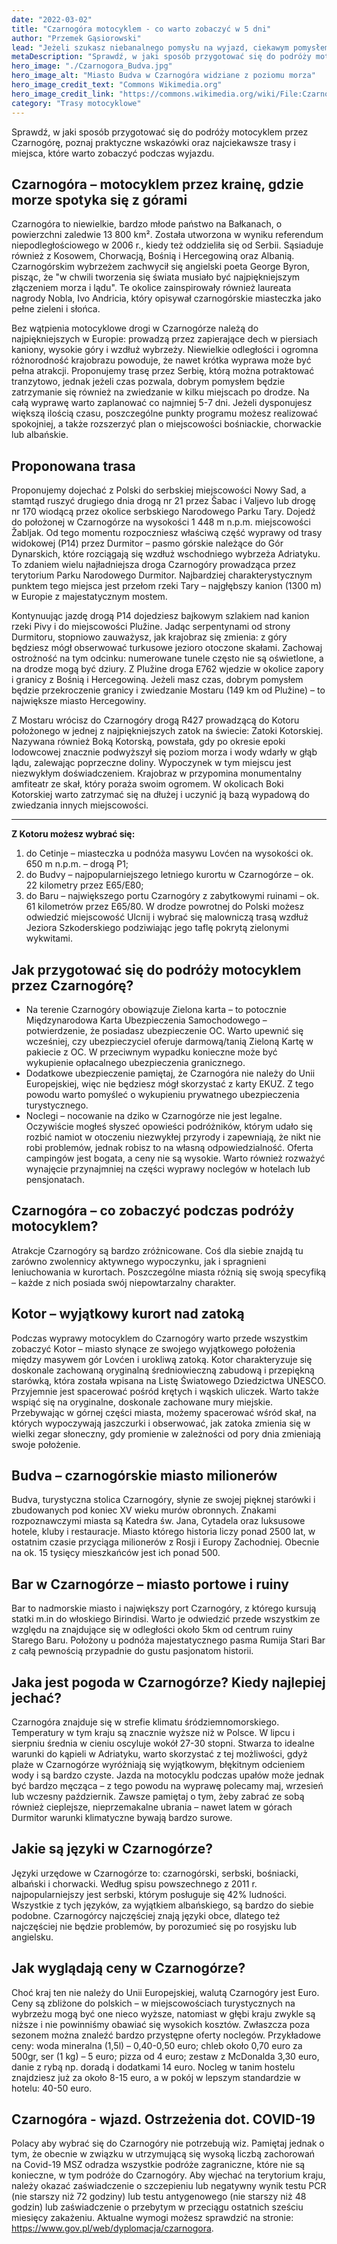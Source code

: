 ```yaml
---
date: "2022-03-02"
title: "Czarnogóra motocyklem - co warto zobaczyć w 5 dni"
author: "Przemek Gąsiorowski"
lead: "Jeżeli szukasz niebanalnego pomysłu na wyjazd, ciekawym pomysłem może być wyprawa motocyklem przez Czarnogórę – niewielki kraj na Bałkanach, gdzie Adriatyk gwałtownie wdziera się w ląd tworząc zatoki otoczone przez majestatyczne pasma górskie. Tu w średniowiecznych miasteczkach budynki mają kolor ochry, a drogi wśród lasów i gajów oliwnych są niezwykle malownicze."
metaDescription: "Sprawdź, w jaki sposób przygotować się do podróży motocyklem przez Czarnogórę, poznaj praktyczne wskazówki oraz najciekawsze trasy i miejsca, które warto zobaczyć podczas wyjazdu."
hero_image: "./Czarnogora_Budva.jpg"
hero_image_alt: "Miasto Budva w Czarnogóra widziane z poziomu morza"
hero_image_credit_text: "Commons Wikimedia.org"
hero_image_credit_link: "https://commons.wikimedia.org/wiki/File:Czarnog%C3%B3ra_Budva.jpg"
category: "Trasy motocyklowe"
---
```


Sprawdź, w jaki sposób przygotować się do podróży motocyklem przez Czarnogórę, poznaj praktyczne wskazówki oraz najciekawsze trasy i miejsca, które warto zobaczyć podczas wyjazdu.
## Czarnogóra – motocyklem przez krainę, gdzie morze spotyka się z górami
Czarnogóra to niewielkie, bardzo młode państwo na Bałkanach, o powierzchni zaledwie 13 800 km². Została utworzona w wyniku referendum niepodległościowego w 2006 r., kiedy też oddzieliła się od Serbii. Sąsiaduje również z Kosowem, Chorwacją, Bośnią i Hercegowiną oraz Albanią. Czarnogórskim wybrzeżem zachwycił się angielski poeta George Byron, pisząc, że "w chwili tworzenia się świata musiało być najpiękniejszym złączeniem morza i lądu". Te okolice zainspirowały również laureata nagrody Nobla, Ivo Andricia, który opisywał czarnogórskie miasteczka jako pełne zieleni i słońca.

Bez wątpienia motocyklowe drogi w Czarnogórze należą do najpiękniejszych w Europie: prowadzą przez zapierające dech w piersiach kaniony, wysokie góry i wzdłuż wybrzeży. Niewielkie odległości i ogromna różnorodność krajobrazu powoduje, że nawet krótka wyprawa może być pełna atrakcji. Proponujemy trasę przez Serbię, którą można potraktować tranzytowo, jednak jeżeli czas pozwala, dobrym pomysłem będzie zatrzymanie się również na zwiedzanie w kilku miejscach po drodze. Na całą wyprawę warto zaplanować co najmniej 5-7 dni.  Jeżeli dysponujesz większą ilością czasu, poszczególne punkty programu możesz realizować spokojniej, a także rozszerzyć plan o miejscowości bośniackie, chorwackie lub albańskie.
## Proponowana trasa
Proponujemy dojechać z Polski do serbskiej miejscowości Nowy Sad, a stamtąd ruszyć drugiego dnia drogą nr 21 przez Šabac i Valjevo lub drogę nr 170 wiodącą przez okolice  serbskiego Narodowego Parku Tary. Dojedź do położonej w Czarnogórze na wysokości 1 448 m n.p.m. miejscowości Žabljak. Od tego momentu rozpoczniesz właściwą część wyprawy od trasy widokowej (P14) przez Durmitor – pasmo górskie należące do Gór Dynarskich, które rozciągają się wzdłuż wschodniego wybrzeża Adriatyku. To zdaniem wielu najładniejsza droga Czarnogóry prowadząca przez terytorium Parku Narodowego Durmitor. Najbardziej charakterystycznym punktem tego miejsca jest przełom rzeki Tary – najgłębszy kanion (1300 m) w Europie z majestatycznym mostem.

Kontynuując jazdę drogą P14 dojedziesz bajkowym szlakiem nad kanion rzeki Pivy i do miejscowości Plužine. Jadąc serpentynami od strony Durmitoru, stopniowo zauważysz, jak krajobraz się zmienia: z góry będziesz mógł obserwować turkusowe jezioro otoczone skałami. Zachowaj ostrożność na tym odcinku: numerowane tunele często nie są oświetlone, a na drodze mogą być dziury. Z Plužine droga E762 wjedzie w okolice zapory i granicy z Bośnią i Hercegowiną. Jeżeli masz czas, dobrym pomysłem będzie przekroczenie granicy i zwiedzanie Mostaru (149 km od Plužine) – to największe miasto Hercegowiny.

Z Mostaru wrócisz do Czarnogóry drogą R427 prowadzącą do Kotoru położonego w jednej z najpiękniejszych zatok na świecie: Zatoki Kotorskiej. Nazywana również Boką Kotorską, powstała, gdy po okresie epoki lodowcowej znacznie podwyższył się poziom morza i wody wdarły w głąb lądu, zalewając poprzeczne doliny. Wypoczynek w tym miejscu jest niezwykłym doświadczeniem. Krajobraz w przypomina monumentalny amfiteatr ze skał, który poraża swoim ogromem. W okolicach Boki Kotorskiej warto zatrzymać się na dłużej i uczynić ją bazą wypadową do zwiedzania innych miejscowości.

***

**Z Kotoru możesz wybrać się:**
1. do Cetinje – miasteczka u podnóża masywu Lovćen na wysokości ok. 650 m n.p.m. – drogą P1;
2. do Budvy – najpopularniejszego letniego kurortu w Czarnogórze – ok. 22 kilometry przez E65/E80;
3. do Baru – największego portu Czarnogóry z zabytkowymi ruinami – ok. 61 kilometrów przez E65/80.
W drodze powrotnej do Polski możesz odwiedzić miejscowość Ulcnij i wybrać się malowniczą trasą wzdłuż Jeziora Szkoderskiego podziwiając jego taflę pokrytą zielonymi wykwitami.
## Jak przygotować się do podróży motocyklem przez Czarnogórę?
- Na terenie Czarnogóry obowiązuje Zielona karta – to potocznie Międzynarodowa Karta Ubezpieczenia Samochodowego – potwierdzenie, że posiadasz ubezpieczenie OC. Warto upewnić się wcześniej, czy ubezpieczyciel oferuje darmową/tanią Zieloną Kartę w pakiecie z OC. W przeciwnym wypadku konieczne może być wykupienie opłacalnego ubezpieczenia granicznego.
- Dodatkowe ubezpieczenie  pamiętaj, że Czarnogóra nie należy do Unii Europejskiej, więc nie będziesz mógł skorzystać z karty EKUZ. Z tego powodu warto pomyśleć o wykupieniu prywatnego ubezpieczenia turystycznego.
- Noclegi – nocowanie na dziko w Czarnogórze nie jest legalne. Oczywiście mogłeś słyszeć opowieści podróżników, którym udało się rozbić namiot w otoczeniu niezwykłej przyrody i zapewniają, że nikt nie robi problemów, jednak robisz to na własną odpowiedzialność. Oferta campingów jest bogata, a ceny nie są wysokie. Warto również rozważyć wynajęcie przynajmniej na części wyprawy noclegów w hotelach lub pensjonatach.

## Czarnogóra – co zobaczyć podczas podróży motocyklem?
Atrakcje Czarnogóry są bardzo zróżnicowane. Coś dla siebie znajdą tu zarówno zwolennicy aktywnego wypoczynku, jak i spragnieni leniuchowania w kurortach. Poszczególne miasta różnią się swoją specyfiką – każde z nich posiada swój niepowtarzalny charakter.
## Kotor – wyjątkowy kurort nad zatoką
Podczas wyprawy motocyklem do Czarnogóry warto przede wszystkim zobaczyć Kotor – miasto słynące ze swojego wyjątkowego położenia między masywem gór Lovćen i urokliwą zatoką. Kotor charakteryzuje się doskonale zachowaną oryginalną średniowieczną zabudową i przepiękną starówką, która została wpisana na Listę Światowego Dziedzictwa UNESCO. Przyjemnie jest spacerować pośród krętych i wąskich uliczek. Warto także wspiąć się na oryginalne, doskonale zachowane mury miejskie. Przebywając w górnej części miasta, możemy spacerować wśród skał, na których wypoczywają jaszczurki i obserwować, jak zatoka zmienia się w wielki zegar słoneczny, gdy promienie w zależności od pory dnia zmieniają swoje położenie.
## Budva – czarnogórskie miasto milionerów
Budva, turystyczna stolica Czarnogóry, słynie ze swojej pięknej starówki i zbudowanych pod koniec XV wieku murów obronnych. Znakami rozpoznawczymi miasta są Katedra św. Jana, Cytadela oraz luksusowe hotele, kluby i restauracje. Miasto którego historia liczy ponad 2500 lat, w ostatnim czasie przyciąga milionerów z Rosji i Europy Zachodniej. Obecnie na ok. 15 tysięcy mieszkańców jest ich ponad 500.
## Bar w Czarnogórze – miasto portowe i ruiny
Bar to nadmorskie miasto i największy port Czarnogóry, z którego kursują statki m.in do włoskiego Birindisi. Warto je odwiedzić przede wszystkim ze względu na znajdujące się w odległości około 5km od centrum ruiny Starego Baru. Położony u podnóża majestatycznego pasma Rumija Stari Bar z całą pewnością przypadnie do gustu pasjonatom historii.
## Jaka jest pogoda w Czarnogórze? Kiedy najlepiej jechać?
Czarnogóra znajduje się w strefie klimatu śródziemnomorskiego. Temperatury w tym kraju są znacznie wyższe niż w Polsce. W lipcu i sierpniu średnia w cieniu oscyluje wokół 27-30 stopni. Stwarza to idealne warunki do kąpieli w Adriatyku, warto skorzystać z tej możliwości, gdyż plaże w Czarnogórze wyróżniają się wyjątkowym, błękitnym odcieniem wody i są bardzo czyste.  Jazda na motocyklu podczas upałów może jednak być bardzo męcząca – z tego powodu na wyprawę polecamy maj, wrzesień lub wczesny październik. Zawsze pamiętaj o tym, żeby zabrać ze sobą również cieplejsze, nieprzemakalne ubrania – nawet latem w górach Durmitor warunki klimatyczne bywają bardzo surowe.
## Jakie są języki w Czarnogórze?
Języki urzędowe w Czarnogórze to: czarnogórski, serbski, bośniacki, albański i chorwacki. Według spisu powszechnego z 2011 r. najpopularniejszy jest serbski, którym posługuje się 42% ludności. Wszystkie z tych języków, za wyjątkiem albańskiego, są bardzo do siebie podobne. Czarnogórcy najczęściej znają języki obce, dlatego też najczęściej nie będzie problemów, by porozumieć się po rosyjsku lub angielsku.
## Jak wyglądają ceny w Czarnogórze?
Choć kraj ten nie należy do Unii Europejskiej, walutą Czarnogóry jest Euro. Ceny są zbliżone do polskich – w miejscowościach turystycznych na wybrzeżu mogą być one nieco wyższe, natomiast w głębi kraju zwykle są niższe i nie powinniśmy obawiać się wysokich kosztów. Zwłaszcza poza sezonem można znaleźć bardzo przystępne oferty noclegów.  Przykładowe ceny: woda mineralna (1,5l) – 0,40-0,50 euro; chleb około 0,70 euro za 500gr, ser (1 kg) – 5 euro; pizza od 4 euro; zestaw z McDonalda 3,30 euro, danie z rybą np. doradą i dodatkami 14 euro. Nocleg w tanim hostelu znajdziesz już za około 8-15 euro, a w pokój w lepszym standardzie w hotelu: 40-50 euro.
## Czarnogóra - wjazd. Ostrzeżenia dot. COVID-19
Polacy aby wybrać się do Czarnogóry nie potrzebują wiz. Pamiętaj jednak o tym, że obecnie w związku w utrzymującą się wysoką liczbą zachorowań na Covid-19 MSZ odradza wszystkie podróże zagraniczne, które nie są konieczne, w tym podróże do Czarnogóry. Aby wjechać na terytorium kraju, należy okazać zaświadczenie o szczepieniu lub negatywny wynik testu PCR (nie starszy niż 72 godziny) lub testu antygenowego (nie starszy niż 48 godzin) lub zaświadczenie o przebytym w przeciągu ostatnich sześciu miesięcy zakażeniu. Aktualne wymogi możesz sprawdzić na stronie: https://www.gov.pl/web/dyplomacja/czarnogora.
